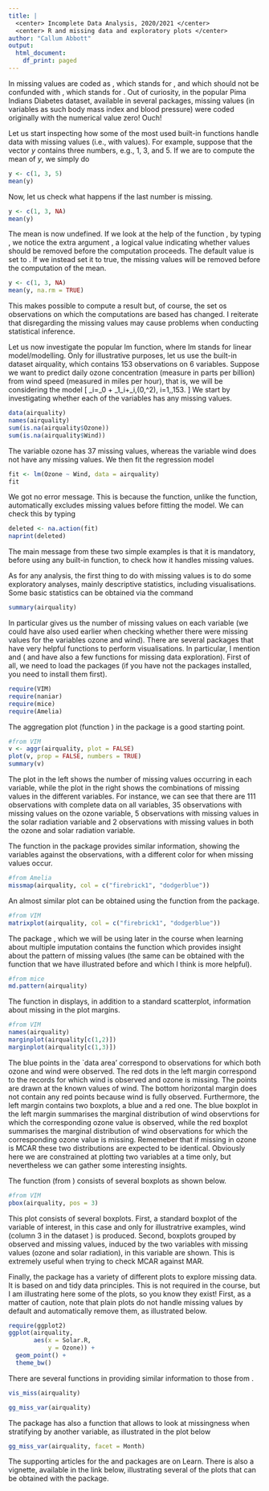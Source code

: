 ```yaml
---
title: |
  <center> Incomplete Data Analysis, 2020/2021 </center>
  <center> R and missing data and exploratory plots </center>
author: "Callum Abbott"
output:
  html_document:
    df_print: paged
---
```

In \texttt{R} missing values are coded as \texttt{NA}, which stands for \emph{not available}, and which should not be confunded with \texttt{NaN}, which stands for \emph{not a number}. Out of curiosity, in the popular Pima Indians Diabetes dataset, available in several \texttt{R} packages, missing values (in variables as such body mass index and blood pressure) were coded originally with the numerical value zero! Ouch! 

Let us start inspecting how some of the most used built-in \texttt{R} functions handle data with missing values (i.e., with \texttt{NA} values). For example, suppose that the vector $y$ contains three numbers, e.g., $1$, $3$, and $5$. If we are to compute the mean of $y$, we simply do 
```r
y <- c(1, 3, 5)
mean(y)
```
Now, let us check what happens if the last number is missing.
```r
y <- c(1, 3, NA)
mean(y)
```
The mean is now undefined. If we look at the help of the function \texttt{mean}, by typing \texttt{help(mean)}, we notice the extra argument \texttt{na.rm}, a logical value indicating whether \texttt{NA} values should be removed before the computation proceeds. The default value is set to \texttt{FALSE}. If we instead set it to true, the missing values will be removed before the computation of the mean.
```r
y <- c(1, 3, NA)
mean(y, na.rm = TRUE)
```
This makes possible to compute a result but, of course, the set os observations on which the computations are based has changed. I reiterate that disregarding the missing values may cause problems when conducting statistical inference.

Let us now investigate the popular lm function, where lm stands for linear model/modelling. Only for illustrative purposes, let us use the built-in dataset airquality, which contains $153$ observations on $6$ variables. Suppose we want to predict daily ozone concentration (measure in parts per billion) from wind speed (measured in miles per hour), that is, we will be considering the model
\[
\text{Ozone}_i=\beta_0 + \beta_1\text{Wind}_i+\varepsilon_i,\quad \varepsilon\overset{\text{iid}}\sim \text{N}(0,\sigma^2), \quad i=1,\ldots,153.
\]
We start by investigating whether each of the variables has any missing values.
```r
data(airquality)
names(airquality)
sum(is.na(airquality$Ozone))
sum(is.na(airquality$Wind))
```
The variable ozone has $37$ missing values, whereas the variable wind does not have any missing values. We then fit the regression model
```r
fit <- lm(Ozone ~ Wind, data = airquality)
fit
```
We got no error message. This is because the \texttt{lm} function, unlike the \texttt{mean} function, automatically excludes missing values before fitting the model. We can check this by typing
```r
deleted <- na.action(fit)
naprint(deleted)
```
The main message from these two simple examples is that it is mandatory, before using any built-in function, to check how it handles missing values.

As for any analysis, the first thing to do with missing values is to do some exploratory analyses, mainly descriptive statistics, including visualisations. Some basic statistics can be obtained via the command \texttt{summary}
```r
summary(airquality)
```
In particular \texttt{summary} gives us the number of missing values on each variable (we could have also used \texttt{summary} earlier when checking whether there were missing values for the variables ozone and wind). There are several packages that have very helpful functions to perform visualisations. In particular, I mention \texttt{VIM} and \texttt{naniar} (\texttt{mice} and \texttt{Amelia} have also a few functions for missing data exploration). First of all, we need to load the packages (if you have not the packages installed, you need to install them first). 
```r
require(VIM)
require(naniar)
require(mice)
require(Amelia)
```
The aggregation plot (function \texttt{aggr}) in the \texttt{VIM} package is a good starting point.
```r
#from VIM
v <- aggr(airquality, plot = FALSE)
plot(v, prop = FALSE, numbers = TRUE)
summary(v)
```
The plot in the left shows the number of missing values occurring in each variable, while the plot in the right shows the combinations of missing values in the different variables. For instance, we can see that there are $111$ observations with complete data on all variables, $35$ observations with missing values on the ozone variable, $5$ observations with missing values in the solar radiation variable and $2$ observations with missing values in both the ozone and solar radiation variable.

The function \texttt{missmap} in the package \texttt{Amelia} provides similar information, showing the variables against the observations, with a different color for when missing values occur.
```r
#from Amelia
missmap(airquality, col = c("firebrick1", "dodgerblue"))
```

An almost similar plot can be obtained using the function \texttt{matrixplot} from the \texttt{VIM} package.
```r
#from VIM
matrixplot(airquality, col = c("firebrick1", "dodgerblue"))
```

The package \texttt{mice}, which we will be using later in the course when learning about multiple imputation contains the function \texttt{md.pattern} which provides insight about the pattern of missing values (the same can be obtained with the \texttt{aggr} function that we have illustrated before and which I think is more helpful).
```r
#from mice
md.pattern(airquality)
```

The function \texttt{marginplot} in \texttt{VIM} displays, in addition to a standard scatterplot, information about missing in the plot margins.
```r
#from VIM
names(airquality) 
marginplot(airquality[c(1,2)])
marginplot(airquality[c(1,3)])
```

The blue points in the `data area' correspond to observations for which both ozone and wind were observed. The red dots in the left margin correspond to
the records for which wind is observed and ozone is missing. The points are drawn at the known values of wind. The bottom horizontal margin does not contain any red points because wind is fully observed. Furthermore, the left margin contains two boxplots, a blue and a red one. The blue boxplot in the left margin summarises the marginal distribution of wind observtions for which the corresponding ozone value is observed, while the red boxplot summarises the marginal distribution of wind observations for which the corresponding ozone value is missing. Rememeber that if missing in ozone is MCAR these two distributions are expected to be identical. Obviously here we are constrained at plotting two variables at a time only, but nevertheless we can gather some interesting insights.

The function \texttt{pbox}(from \texttt{VIM}) consists of several boxplots as shown below. 
```r
#from VIM
pbox(airquality, pos = 3)
```

This plot consists of several boxplots. First, a standard boxplot of the variable of interest, in this case and only for illustratrive examples, wind (column 3 in the dataset \texttt{airquality}) is produced. Second, boxplots grouped by observed and missing values, induced by the two variables with missing values (ozone and solar radiation), in this variable are shown. This is extremely useful when trying to check MCAR against MAR.

Finally, the package \texttt{naniar} has a variety of different plots to explore missing data. It is based on \texttt{ggplot2} and tidy data principles. This is not required in the course, but I am illustrating here some of the plots, so you know they exist! First, as a matter of caution, note that plain \texttt{ggplot} plots  do not handle missing values by default and automatically remove them, as illustrated below.

```r
require(ggplot2)
ggplot(airquality, 
       aes(x = Solar.R, 
           y = Ozone)) + 
  geom_point() +
  theme_bw()
```

There are several functions in \texttt{naniar} providing similar information to those from \texttt{VIM}.
```r
vis_miss(airquality)

gg_miss_var(airquality)
```

The package has also a function that allows to look at missingness when stratifying by another variable, as illustrated in the plot below
```r
gg_miss_var(airquality, facet = Month)
```

The supporting articles for the \texttt{VIM} and \texttt{naniar} packages are on Learn. There is also a vignette, available in the link below, illustrating several of the plots that can be obtained with the \texttt{naniar} package.
\begin{center}
\texttt{https://naniar.njtierney.com/articles/naniar-visualisation.html}
\end{center}
